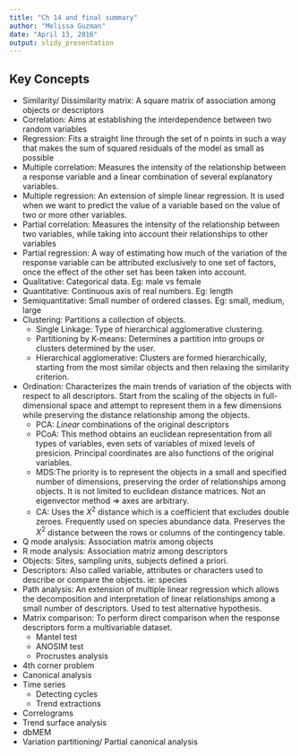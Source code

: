 ```yaml
---
title: "Ch 14 and final summary"
author: "Melissa Guzman"
date: "April 13, 2016"
output: slidy_presentation
---
```



## Key Concepts

- Similarity/ Dissimilarity matrix: A square matrix of association among objects or descriptors
- Correlation: Aims at establishing the interdependence between two random variables
- Regression: Fits a straight line through the set of n points in such a way that makes the sum of squared residuals of the model as small as possible
- Multiple correlation: Measures the intensity of the relationship between a response variable and a linear combination of several explanatory variables. 
- Multiple regression: An extension of simple linear regression. It is used when we want to predict the value of a variable based on the value of two or more other variables. 
- Partial correlation: Measures the intensity of the relationship between two variables, while taking into account their relationships to other variables
- Partial regression: A way of estimating how much of the variation of the response variable can be attributed exclusively to one set of factors, once the effect of the other set has been taken into account. 
- Qualitative: Categorical data. Eg: male vs female
- Quantitative: Continuous axis of real numbers. Eg: length
- Semiquantitative: Small number of ordered classes. Eg: small, medium, large
- Clustering: Partitions a collection of objects. 
	- Single Linkage: Type of hierarchical agglomerative clustering. 
	- Partitioning by K-means: Determines a partition into groups or clusters determined by the user. 
	- Hierarchical agglomerative: Clusters are formed hierarchically, starting from the most similar objects and then relaxing the similarity criterion. 
- Ordination: Characterizes the main trends of variation of the objects with respect to all descriptors. Start from the scaling of the objects in full-dimensional space and attempt to represent them in a few dimensions while preserving the distance relationship among the objects. 
	- PCA: *Linear* combinations of the original descriptors
	- PCoA: This method obtains an euclidean representation from all types of variables, even sets of variables of mixed levels of presicion. Principal coordinates are also functions of the original variables. 
	- MDS:The priority is to represent the objects in a small and specified number of dimensions, preserving the order of relationships among objects. It is not limited to euclidean distance matrices. Not an eigenvector method => axes are arbitrary. 
	- CA: Uses the $X^2$ distance which is a coefficient that excludes double zeroes. Frequently used on species abundance data. Preserves the $X^2$ distance between the rows or columns of the contingency table. 
- Q mode analysis: Association matrix among objects
- R mode analysis: Association matriz among descriptors
- Objects: Sites, sampling units, subjects defined a priori. 
- Descriptors: Also called variable, attributes or characters used to describe or compare the objects. ie: species
- Path analysis: An extension of multiple linear regression which allows the decomposition and interpretation of linear relationships among a small number of descriptors. Used to test alternative hypothesis. 
- Matrix comparison: To perform direct comparison when the response descriptors form a multivariable dataset. 
	- Mantel test
	- ANOSIM test
	- Procrustes analysis
- 4th corner problem
- Canonical analysis
- Time series
	- Detecting cycles
	- Trend extractions
- Correlograms
- Trend surface analysis
- dbMEM
- Variation partitioning/ Partial canonical analysis



